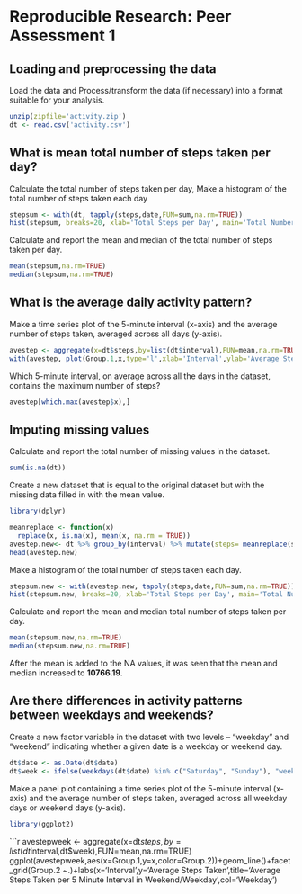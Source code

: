 # **Reproducible Research: Peer Assessment 1**

## Loading and preprocessing the data
Load the data and Process/transform the data (if necessary) into a format suitable for your analysis.
```r
unzip(zipfile='activity.zip') 
dt <- read.csv('activity.csv')
```

## What is mean total number of steps taken per day?
Calculate the total number of steps taken per day, Make a histogram of the total number of steps taken each day
```r
stepsum <- with(dt, tapply(steps,date,FUN=sum,na.rm=TRUE))
hist(stepsum, breaks=20, xlab='Total Steps per Day', main='Total Number of Steps Taken Each Day')
```
Calculate and report the mean and median of the total number of steps taken per day.
```r
mean(stepsum,na.rm=TRUE)
median(stepsum,na.rm=TRUE)
```
## What is the average daily activity pattern?
Make a time series plot of the 5-minute interval (x-axis) and the average number of steps taken, averaged across all days (y-axis).
```r
avestep <- aggregate(x=dt$steps,by=list(dt$interval),FUN=mean,na.rm=TRUE)
with(avestep, plot(Group.1,x,type='l',xlab='Interval',ylab='Average Steps Taken',main='AVerage Steps Taken per 5 Minute Interval'))
```
Which 5-minute interval, on average across all the days in the dataset, contains the maximum number of steps?
```r
avestep[which.max(avestep$x),]
```
## Imputing missing values
Calculate and report the total number of missing values in the dataset.
```r
sum(is.na(dt))
```
Create a new dataset that is equal to the original dataset but with the missing data filled in with the mean value.
```r
library(dplyr)
```

```r
meanreplace <- function(x) 
  replace(x, is.na(x), mean(x, na.rm = TRUE))
avestep.new<- dt %>% group_by(interval) %>% mutate(steps= meanreplace(steps))
head(avestep.new)
```
Make a histogram of the total number of steps taken each day.
```r
stepsum.new <- with(avestep.new, tapply(steps,date,FUN=sum,na.rm=TRUE))
hist(stepsum.new, breaks=20, xlab='Total Steps per Day', main='Total Number of Steps Taken Each Day (Complete Data)')
```
Calculate and report the mean and median total number of steps taken per day.
```r
mean(stepsum.new,na.rm=TRUE)
median(stepsum.new,na.rm=TRUE)
```
After the mean is added to the NA values, it was seen that the mean and median increased to **10766.19**.

## Are there differences in activity patterns between weekdays and weekends?
Create a new factor variable in the dataset with two levels – “weekday” and “weekend” indicating whether a given date is a weekday or weekend day.
```r
dt$date <- as.Date(dt$date)
dt$week <- ifelse(weekdays(dt$date) %in% c("Saturday", "Sunday"), "weekend", "weekday")
```
Make a panel plot containing a time series plot of the 5-minute interval (x-axis) and the average number of steps taken, averaged across all weekday days or weekend days (y-axis). 
```r
library(ggplot2)
```

```r
avestepweek <- aggregate(x=dt$steps,by=list(dt$interval,dt$week),FUN=mean,na.rm=TRUE)
ggplot(avestepweek,aes(x=Group.1,y=x,color=Group.2))+geom_line()+facet_grid(Group.2 ~.)+labs(x='Interval',y='Average Steps Taken',title='Average Steps Taken per 5 Minute Interval in Weekend/Weekday',col='Weekday')
